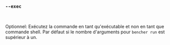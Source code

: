 ### `--exec`

<br />

Optionnel: Exécutez la commande en tant qu'exécutable et non en tant que commande shell.
Par défaut si le nombre d'arguments pour `bencher run` est supérieur à un.